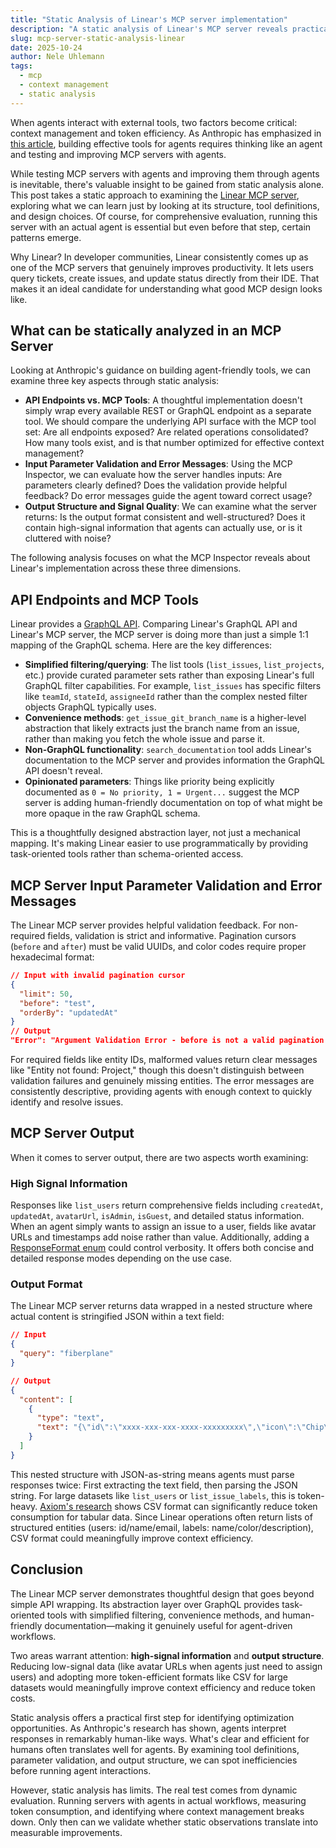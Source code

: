 ```yaml
---
title: "Static Analysis of Linear's MCP server implementation"
description: "A static analysis of Linear's MCP server reveals practical insights for building agent-friendly tools—from API design to output format optimization."
slug: mcp-server-static-analysis-linear
date: 2025-10-24
author: Nele Uhlemann
tags:
  - mcp
  - context management
  - static analysis
---
```


When agents interact with external tools, two factors become critical: context management and token efficiency. 
As Anthropic has emphasized in [this article](https://www.anthropic.com/engineering/writing-tools-for-agents), building effective tools for agents requires thinking like an agent and testing and improving MCP servers with agents. 

While testing MCP servers with agents and improving them through agents is inevitable, there's valuable insight to be gained from static analysis alone. 
This post takes a static approach to examining the [Linear MCP server](https://linear.app/docs/mcp), exploring what we can learn just by looking at its structure, tool definitions, and design choices. 
Of course, for comprehensive evaluation, running this server with an actual agent is essential but even before that step, certain patterns emerge.

Why Linear? In developer communities, Linear consistently comes up as one of the MCP servers that genuinely improves productivity. It lets users query tickets, create issues, and update status directly from their IDE. That makes it an ideal candidate for understanding what good MCP design looks like.

## What can be statically analyzed in an MCP Server

Looking at Anthropic's guidance on building agent-friendly tools, we can examine three key aspects through static analysis:

- **API Endpoints vs. MCP Tools**:  A thoughtful implementation doesn't simply wrap every available REST or GraphQL endpoint as a separate tool. We should compare the underlying API surface with the MCP tool set: Are all endpoints exposed? Are related operations consolidated? How many tools exist, and is that number optimized for effective context management?
- **Input Parameter Validation and Error Messages**: Using the MCP Inspector, we can evaluate how the server handles inputs: Are parameters clearly defined? Does the validation provide helpful feedback? Do error messages guide the agent toward correct usage?
- **Output Structure and Signal Quality**: We can examine what the server returns: Is the output format consistent and well-structured? Does it contain high-signal information that agents can actually use, or is it cluttered with noise?

The following analysis focuses on what the MCP Inspector reveals about Linear's implementation across these three dimensions. 

## API Endpoints and MCP Tools
Linear provides a [GraphQL API](https://studio.apollographql.com/public/Linear-API/variant/current/schema/reference). 
Comparing Linear's GraphQL API and Linear's MCP server, the MCP server is doing more than just a simple 1:1 mapping of the GraphQL schema. 
Here are the key differences:

- **Simplified filtering/querying**: The list tools (`list_issues`, `list_projects`, etc.) provide curated parameter sets rather than exposing Linear's full GraphQL filter capabilities. For example, `list_issues` has specific filters like `teamId`, `stateId`, `assigneeId` rather than the complex nested filter objects GraphQL typically uses.
- **Convenience methods**: `get_issue_git_branch_name` is a higher-level abstraction that likely extracts just the branch name from an issue, rather than making you fetch the whole issue and parse it.
- **Non-GraphQL functionality**:  `search_documentation` tool adds Linear's documentation to the MCP server and provides information the GraphQL API doesn't reveal.
- **Opinionated parameters**: Things like priority being explicitly documented as `0 = No priority, 1 = Urgent...` suggest the MCP server is adding human-friendly documentation on top of what might be more opaque in the raw GraphQL schema.

This is a thoughtfully designed abstraction layer, not just a mechanical mapping. 
It's making Linear easier to use programmatically by providing task-oriented tools rather than schema-oriented access.

## MCP Server Input Parameter Validation and Error Messages
The Linear MCP server provides helpful validation feedback. For non-required fields, validation is strict and informative. Pagination cursors (`before` and `after`) must be valid UUIDs, and color codes require proper hexadecimal format:

```json
// Input with invalid pagination cursor
{
  "limit": 50,
  "before": "test",
  "orderBy": "updatedAt"
}
// Output 
"Error": "Argument Validation Error - before is not a valid pagination cursor identifier."
```

For required fields like entity IDs, malformed values return clear messages like "Entity not found: Project," though this doesn't distinguish between validation failures and genuinely missing entities. The error messages are consistently descriptive, providing agents with enough context to quickly identify and resolve issues.

## MCP Server Output
When it comes to server output, there are two aspects worth examining:

### High Signal Information
Responses like `list_users` return comprehensive fields including `createdAt`, `updatedAt`, `avatarUrl`, `isAdmin`, `isGuest`, and detailed status information. When an agent simply wants to assign an issue to a user, fields like avatar URLs and timestamps add noise rather than value. 
Additionally, adding a [ResponseFormat enum](https://modelcontextprotocol.info/docs/tutorials/writing-effective-tools/#returning-meaningful-context-from-your-tools) could control verbosity. It offers both concise and detailed response modes depending on the use case.

### Output Format
The Linear MCP server returns data wrapped in a nested structure where actual content is stringified JSON within a text field:

```json
// Input
{
  "query": "fiberplane"
}

// Output
{
  "content": [
    {
      "type": "text",
      "text": "{\"id\":\"xxxx-xxx-xxx-xxxx-xxxxxxxxx\",\"icon\":\"Chip\",\"name\":\"Fiberplane\",\"createdAt\":\"2020-03-22T17:42:34.376Z\",\"updatedAt\":\"2025-10-20T02:14:34.144Z\"}"
    }
  ]
}
```
This nested structure with JSON-as-string means agents must parse responses twice: First extracting the text field, then parsing the JSON string. For large datasets like `list_users` or `list_issue_labels`, this is token-heavy. [Axiom's research](https://axiom.co/blog/designing-mcp-servers-for-wide-events) shows CSV format can significantly reduce token consumption for tabular data.
Since Linear operations often return lists of structured entities (users: id/name/email, labels: name/color/description), CSV format could meaningfully improve context efficiency.

## Conclusion

The Linear MCP server demonstrates thoughtful design that goes beyond simple API wrapping. 
Its abstraction layer over GraphQL provides task-oriented tools with simplified filtering, convenience methods, and human-friendly documentation—making it genuinely useful for agent-driven workflows.

Two areas warrant attention: **high-signal information** and **output structure**. 
Reducing low-signal data (like avatar URLs when agents just need to assign users) and adopting more token-efficient formats like CSV for large datasets would meaningfully improve context efficiency and reduce token costs.

Static analysis offers a practical first step for identifying optimization opportunities. 
As Anthropic's research has shown, agents interpret responses in remarkably human-like ways. What's clear and efficient for humans often translates well for agents.
By examining tool definitions, parameter validation, and output structure, we can spot inefficiencies before running agent interactions.

However, static analysis has limits. The real test comes from dynamic evaluation. 
Running servers with agents in actual workflows, measuring token consumption, and identifying where context management breaks down. 
Only then can we validate whether static observations translate into measurable improvements.